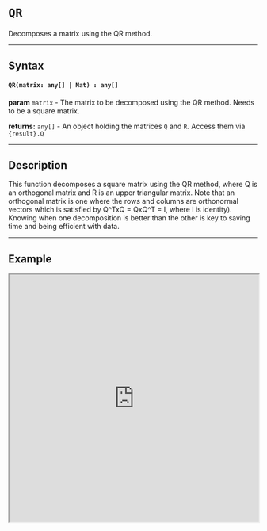 
# `QR`

Decomposes a matrix using the QR method.

---

## Syntax

#### `QR(matrix: any[] | Mat) : any[]`

**param** `matrix` - The matrix to be decomposed using the QR method. Needs to be a square matrix.

**returns:** `any[]` - An object holding the matrices `Q` and `R`. Access them via `{result}.Q`

---

## Description

This function decomposes a square matrix using the QR method, where Q is an orthogonal matrix and R is an upper triangular matrix. Note that an orthogonal matrix is one where the rows and columns are orthonormal vectors which is satisfied by Q^TxQ = QxQ^T = I, where I is identity). Knowing when one decomposition is better than the other is key to saving time and being efficient with data.

---

## Example

<iframe src="https://hlab.app/s/docs/QR_hbook"
    width="100%"
    height="500px"/>
